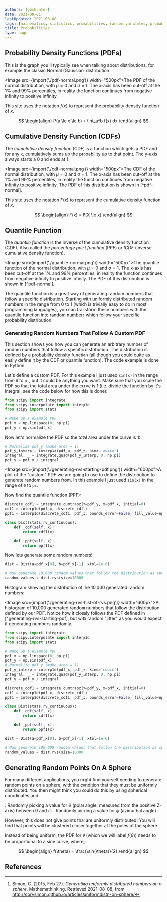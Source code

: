 ```yaml
---
authors: [gbmhunter]
date: 2021-08-01
lastUpdated: 2021-08-08
tags: [mathematics, statistics, probabilities, random variables, probability density functions, PDF, cumulative density functions, CDF, quantile functions, PPF, sphere, uniform]
title: Probabilities
type: page
---
```


## Probability Density Functions (PDFs)

This is the graph you'll typically see when talking about distributions, for example the classic Normal (Gaussian) distribution:

<Image src={import('./pdf-normal.png')} width="500px">The PDF of the normal distribution, with $\mu=0$ and $\sigma=1$. The x-axis has been cut-off at the 1% and 99% percentiles, in reality the function continues from negative infinity to positive infinity. </Image>

This site uses the notation $f(x)$ to represent the probability density function of $x$.

$$
\begin{align}
P(a \le x \le b) = \int_a^b f(x) dx
\end{align}
$$

## Cumulative Density Function (CDFs)

The _cumulative density function_ (CDF) is a function which gets a PDF and for any `x`, cumulatively sums up the probability up to that point. The y-axis always starts a $0$ and ends at $1$.

<Image src={import('./cdf-normal.png')} width="500px">The CDF of the normal distribution, with $\mu=0$ and $\sigma=1$. The x-axis has been cut-off at the 1% and 99% percentiles, in reality the function continues from negative infinity to positive infinity. The PDF of this distribution is shown in [^pdf-normal].</Image>

This site uses the notation $F(x)$ to represent the cumulative density function of $x$.

$$
\begin{align}
F(x) = P(X \le x)
\end{align}
$$

## Quantile Function

The _quantile function_ is the inverse of the cumulative density function (CDF). Also called the _percentage point function_ (PPF) or _ICDF_ (inverse cumulative density function).

<Image src={import('./quantile-normal.png')} width="500px">The quantile function of the normal distribution, with $\mu=0$ and $\sigma=1$. The x-axis has been cut-off at the 1% and 99% percentiles, in reality the function continues from negative infinity to positive infinity. The PDF of this distribution is shown in [^pdf-normal].</Image>

The quantile function is a great way of generating random numbers that follow a specific distribution. Starting with uniformly distributed random numbers in the range from $0$ to $1$ (which is trivially easy to do in most programming languages), you can transform these numbers with the quantile function into random numbers which follow your specific probability distribution.

### Generating Random Numbers That Follow A Custom PDF

This section shows you how you can generate an arbitrary number of random numbers that follow a specific distribution. The distribution is defined by a probability density function (all though you could quite as easily define it by the CDF or quantile function). The code example is done in Python.

Let's define a custom PDF. For this example I just used `sin(x)` in the range from `0` to `pi`, but it could be anything you want. Make sure that you scale the PDF so that the total area under the curve is 1 (i.e. divide the function by it's integral, see the code below for how this is done):

```python
from scipy import integrate
from scipy.interpolate import interp1d
from scipy import stats

# Make up a example PDF
pdf_x = np.linspace(0, np.pi)
pdf_y = np.sin(pdf_x)
```

Now let's normalize the PDF so the total area under the curve is 1:

```python
# Normalize pdf_y (make area = 1)
pdf_y_interp = interp1d(pdf_x, pdf_y, kind='cubic')
integral, _ = integrate.quad(pdf_y_interp, 0, np.pi)
pdf_y = pdf_y / integral
```

<Image src={import('./generating-rvs-starting-pdf.png')} width="600px">A plot of the \"custom\" PDF we are going to use to define the distribution to generate random numbers from. In this example I just used `sin(x)` in the range of `0` to `pi`.</Image>

Now find the quantile function (PPF):

```python
discrete_cdf1 = integrate.cumtrapz(y=pdf_y, x=pdf_x, initial=0)
cdf1 = interp1d(pdf_x, discrete_cdf1)
ppf1 = interp1d(discrete_cdf1, pdf_x, bounds_error=False, fill_value=np.NaN, kind='cubic')

class Dist(stats.rv_continuous):
    def _cdf(self, x):
        return cdf1(x)

    def _ppf(self, x):
        return ppf1(x)
```

Now lets generate some random numbers!

```python
dist = Dist(a=pdf_x[0], b=pdf_x[-1], xtol=1e-6)

# Now generate 10,000 random values that follow the distribution as specified by your PDF
random_values = dist.rvs(size=10000)
```

Histogram showing the distribution of the 10,000 generated random numbers:

<Image src={import('./generating-rvs-hist-of-rvs.png')} width="600px">A histogram of 10,000 generated random numbers that follow the distribution defined by our PDF. Notice how it closely follows the PDF defined in [^generating-rvs-starting-pdf], but with random \"jitter\" as you would expect if generating numbers randomly.</Image>

```python
from scipy import integrate
from scipy.interpolate import interp1d
from scipy import stats

# Make up a example PDF
pdf_x = np.linspace(0, np.pi)
pdf_y = np.sin(pdf_x)
# Normalize pdf_y (make area = 1)
pdf_y_interp = interp1d(pdf_x, pdf_y, kind='cubic')
integral, _ = integrate.quad(pdf_y_interp, 0, np.pi)
pdf_y = pdf_y / integral

discrete_cdf1 = integrate.cumtrapz(y=pdf_y, x=pdf_x, initial=0)
cdf1 = interp1d(pdf_x, discrete_cdf1)
ppf1 = interp1d(discrete_cdf1, pdf_x, bounds_error=False, fill_value=np.NaN, kind='cubic')

class Dist(stats.rv_continuous):
    def _cdf(self, x):
        return cdf1(x)

    def _ppf(self, x):
        return ppf1(x)

dist = Dist(a=pdf_x[0], b=pdf_x[-1], xtol=1e-6)

# Now generate 100,000 random values that follow the distribution as specified by your PDF
random_values = dist.rvs(size=10000)
```

## Generating Random Points On A Sphere

For many different applications, you might find yourself needing to generate random points on a sphere, with the condition that they must be uniformly distributed. You then might think you could do this by using spherical coordinates and:

. Randomly picking a value for $\theta$ (polar angle, measured from the positive Z-axis) between $0$ and $\pi$.
. Randomly picking a value for $\phi$ (azimuthal angle)

However, this does not give points that are uniformly distributed! You will find that points will be clustered closer together at the poles of the sphere.

Instead of being uniform, the PDF for $\theta$ (which we will label $f(\theta)$) needs to be proportional to a sine curve, where[^bib-uniform-sphere]:

$$
\begin{align}
f(\theta) = \frac{\sin(\theta)}{2}
\end{align}
$$

## References

[^bib-uniform-sphere]:  Simon, C. (2015, Feb 27). _Generating uniformly distributed numbers on a sphere_. Mathemathinking. Retrieved 2021-08-08, from http://corysimon.github.io/articles/uniformdistn-on-sphere/
